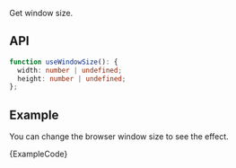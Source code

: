 
Get window size.

## API

```ts
function useWindowSize(): {
  width: number | undefined;
  height: number | undefined;
};
```

## Example

You can change the browser window size to see the effect.

<ExampleBlock>
  <Example />
</ExampleBlock>
<CodeBlock language="tsx">{ExampleCode}</CodeBlock>
